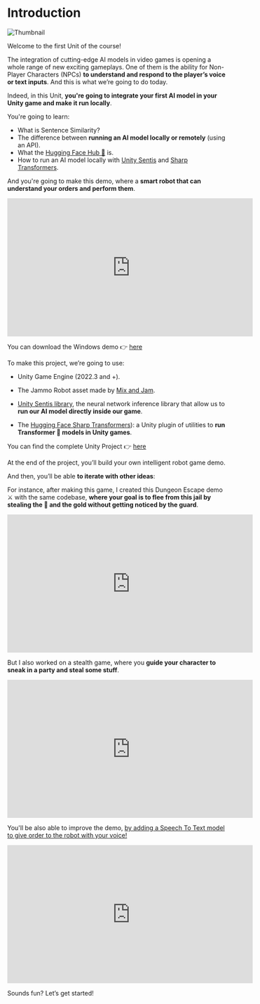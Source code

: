 # Introduction

<img src="https://huggingface.co/datasets/huggingface-ml-4-games-course/course-images/resolve/main/en/unit1/unity/thumbnail.png" alt="Thumbnail" />

Welcome to the first Unit of the course! 

The integration of cutting-edge AI models in video games is opening a whole range of new exciting gameplays. One of them is the ability for Non-Player Characters (NPCs) **to understand and respond to the player’s voice or text inputs**. And this is what we’re going to do today.

Indeed, in this Unit, **you're going to integrate your first AI model in your Unity game and make it run locally**.

You're going to learn:

- What is Sentence Similarity?
- The difference between **running an AI model locally or remotely** (using an API).
- What the [Hugging Face Hub 🤗](https://huggingface.co/models?library=unity-sentis) is.
- How to run an AI model locally with [Unity Sentis](https://docs.unity3d.com/Packages/com.unity.sentis@latest) and [Sharp Transformers](https://github.com/huggingface/sharp-transformers).

And you're going to make this demo, where a **smart robot that can understand your orders and perform them**.

<iframe width="560" height="315" src="https://www.youtube.com/embed/L8LlOlYc3wI?si=ZILzXsuLwl__fYbx" title="YouTube video player" frameborder="0" allow="accelerometer; autoplay; clipboard-write; encrypted-media; gyroscope; picture-in-picture; web-share" allowfullscreen></iframe>

You can download the Windows demo 👉 [here](https://singularite.itch.io/jammo-the-robot-with-unity-sentis)

To make this project, we’re going to use:

- Unity Game Engine (2022.3 and +).

- The Jammo Robot asset made by [Mix and Jam](https://www.youtube.com/channel/UCLyVUwlB_Hahir_VsKkGPIA).

- [Unity Sentis library](https://docs.unity3d.com/Packages/com.unity.sentis@latest), the neural network inference library that allow us to **run our AI model directly inside our game**.

- The [Hugging Face Sharp Transformers](https://github.com/huggingface/sharp-transformers)): a Unity plugin of utilities to **run Transformer 🤗 models in Unity games**.

You can find the complete Unity Project 👉 [here](https://huggingface.co/datasets/huggingface-ml-4-games-course/unity-demos/resolve/main/unit1/Jammo%20the%20Robot%20Sentis%20(v2).zip?download=true)

At the end of the project, you’ll build your own intelligent robot game demo. 


And then, you’ll be able **to iterate with other ideas**:


For instance, after making this game, I created this Dungeon Escape demo ⚔️ with the same codebase, **where your goal is to flee from this jail by stealing the 🔑 and the gold without getting noticed by the guard**.


<iframe width="560" height="315" src="https://www.youtube.com/embed/h8Mq1ZJkFL0?si=4q21QH6PIqNeE70w" title="YouTube video player" frameborder="0" allow="accelerometer; autoplay; clipboard-write; encrypted-media; gyroscope; picture-in-picture; web-share" allowfullscreen></iframe>


But I also worked on a stealth game, where you **guide your character to sneak in a party and steal some stuff**.

<iframe width="560" height="315" src="https://www.youtube.com/embed/mU6ih2BBAus?si=Vh1XQoFVbEvuCtYb" title="YouTube video player" frameborder="0" allow="accelerometer; autoplay; clipboard-write; encrypted-media; gyroscope; picture-in-picture; web-share" allowfullscreen></iframe>

You'll be also able to improve the demo, [by adding a Speech To Text model to give order to the robot with your voice!](https://thomassimonini.substack.com/p/building-ai-driven-voice-recognition)

<iframe width="560" height="315" src="https://www.youtube.com/embed/TzHTLW2zOlY?si=LekdMO6vp2_qM-aR" title="YouTube video player" frameborder="0" allow="accelerometer; autoplay; clipboard-write; encrypted-media; gyroscope; picture-in-picture; web-share" allowfullscreen></iframe>


Sounds fun? Let’s get started!


